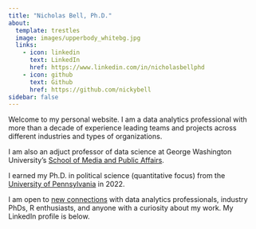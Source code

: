 ```yaml
---
title: "Nicholas Bell, Ph.D."
about:
  template: trestles
  image: images/upperbody_whitebg.jpg
  links:
    - icon: linkedin
      text: LinkedIn
      href: https://www.linkedin.com/in/nicholasbellphd
    - icon: github
      text: Github
      href: https://github.com/nickybell
sidebar: false
---
```


Welcome to my personal website. I am a data analytics professional with more than a decade of experience leading teams and projects across different industries and types of organizations.

I am also an adjuct professor of data science at George Washington University's [School of Media and Public Affairs](https://smpa.gwu.edu/){target="_blank"}.

I earned my Ph.D. in political science (quantitative focus) from the [University of Pennsylvania](https://www.polisci.upenn.edu/){target="_blank"} in 2022.

I am open to [new connections](https://www.linkedin.com/in/nicholasbellphd){target="_blank"} with data analytics professionals, industry PhDs, R enthusiasts, and anyone with a curiosity about my work. My LinkedIn profile is below.
